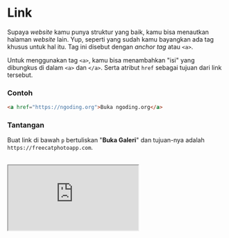 # Link

Supaya _website_ kamu punya struktur yang baik, kamu bisa menautkan halaman _website_ lain. Yup, seperti yang sudah kamu bayangkan ada tag khusus untuk hal itu. Tag ini disebut dengan _anchor tag_ atau `<a>`.

Untuk menggunakan tag `<a>`, kamu bisa menambahkan "isi" yang dibungkus di dalam `<a>` dan `</a>`. Serta atribut `href` sebagai tujuan dari link tersebut.

### Contoh

```html
<a href="https://ngoding.org">Buka ngoding.org</a>
```

### Tantangan

Buat link di bawah `p` bertuliskan "**Buka Galeri**" dan tujuan-nya adalah `https://freecatphotoapp.com`.

<br />

<iframe
  src="https://stackblitz.com/fork/ngodingorg-a9?ctl=1&embed=1&file=index.html&hideExplorer=1"
  style={{ width: "100%", height: "564px" }}
/>

### Solusi

[Buka Solusi](https://stackblitz.com/fork/ngodingorg-a9-solution?embed=1&file=index.html)
